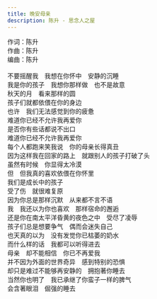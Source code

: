 ```yaml
---
title: 晚安母亲
description: 陈升 - 思念人之屋
---
```


作词：陈升<br />作曲：陈升<br />编曲：陈升<br /><br />不要摇醒我　我想在你怀中　安静的沉睡<br />我是你的孩子　我想你那样做　也不是故意<br />秋天的月　看来那样的圆<br />孩子们就都依偎在你的身边<br />也许　我们无法感觉到你的疲惫<br />难道你已经不允许我再爱你<br />是否你有些话都说不出口<br />难道你已经不允许我再爱你<br />每个人都跑来笑我说　你的母亲长得真丑<br />因为这样我在回家的路上　就跟别人的孩子打破了头<br />虽然有时候　你显得太冷漠<br />但　但我真的喜欢依偎在你怀里<br />我们是成长中的孩子<br />受了伤　就很难复原<br />因为你总是那样沉默　从来都不言不语<br />我　我还以为你也喜欢　那样宿命的邂逅<br />还是你在南太平洋昏黄的夜色之中　受尽了凌辱<br />孩子们总是想要争气　偶而会迷失自己<br />也天真的以为　没有发觉你已枯萎的奶水<br />而什么样的话　我都可以听得进去<br />母亲　却不能相信　你已不再爱我<br />并不因为外面的世界奇异　感到特别的恐惧<br />却只是难过不能够再安静的　拥抱著你睡去<br />当然你也明了　我已承继了你蛮子一样的脾气<br />会含著眼泪　倔强的睡去